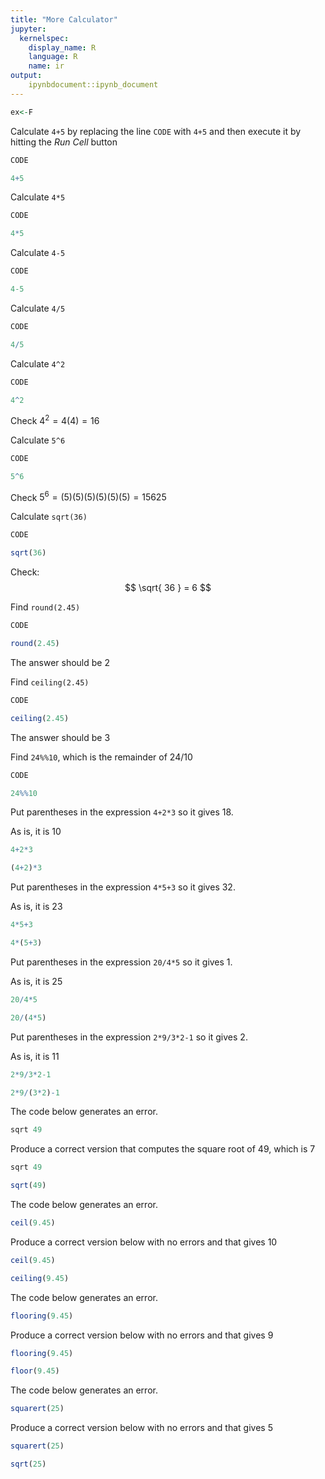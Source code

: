 ```yaml
---
title: "More Calculator"
jupyter:
  kernelspec:
    display_name: R
    language: R
    name: ir
output:
    ipynbdocument::ipynb_document
---
```


```r
ex<-F
```

Calculate `4+5` by replacing the line `CODE` with `4+5` and then execute it by hitting the _Run Cell_ button 

```r
CODE
```
```r
4+5
```

Calculate `4*5`

```r
CODE
```
```r
4*5
```

Calculate `4-5`
```r
CODE
```
```r
4-5
```

Calculate `4/5`
```r
CODE
```
```r
4/5
```

Calculate `4^2`
```r
CODE
```
```r
4^2
```

Check  $4^2=4(4)=16$

Calculate `5^6`
```r
CODE
```
```r
5^6
```

Check  $5^6=(5)(5)(5)(5)(5)(5)=15625$


Calculate `sqrt(36)`
```r
CODE
```
```r
sqrt(36)
```

Check: 
$$ \sqrt{ 36 } = 6 $$

Find `round(2.45)`
```r
CODE
```
```r
round(2.45)
```

The answer should be 2

Find `ceiling(2.45)`
```r
CODE
```
```r
ceiling(2.45)
```

The answer should be 3 

Find `24%%10`, which is the remainder of $24/10$
```r
CODE
```
```r
24%%10
```

Put parentheses in the expression `4+2*3` so it gives 18. 

As is, it is 10

```r
4+2*3
```
```r
(4+2)*3
```

Put parentheses in the expression `4*5+3` so it gives 32. 

As is, it is 23

```r
4*5+3
```
```r
4*(5+3)
```

Put parentheses in the expression `20/4*5` so it gives 1. 

As is, it is 25

```r
20/4*5
```
```r
20/(4*5)
```

Put parentheses in the expression `2*9/3*2-1` so it gives 2. 

As is, it is 11 

```r
2*9/3*2-1
```
```r
2*9/(3*2)-1
```

The code below generates an error.

```r
sqrt 49
```

Produce a correct version that computes the square root of 49, which is 7 
```r
sqrt 49
```
```r
sqrt(49)
```

The code below generates an error.

```r
ceil(9.45)
```
Produce a correct version below with no errors and that gives 10 

```r
ceil(9.45)
```
```r
ceiling(9.45) 
```

The code below generates an error.
```r
flooring(9.45)
```

Produce a correct version below with no errors and that gives 9 

```r
flooring(9.45)
```
```r
floor(9.45) 
```

The code below generates an error.
```r
squarert(25)
```

Produce a correct version below with no errors and that gives 5 

```r
squarert(25)
```
```r
sqrt(25) 
```
